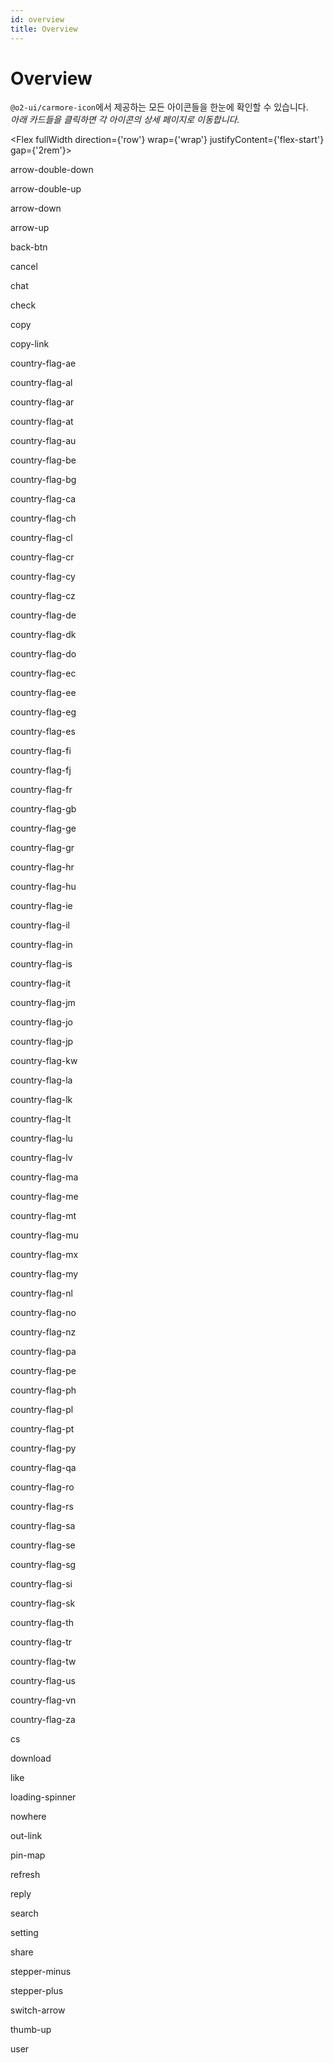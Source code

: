 ```yaml
---
id: overview
title: Overview
---
```





# Overview

`@o2-ui/carmore-icon`에서 제공하는 모든 아이콘들을 한눈에 확인할 수 있습니다.  
_아래 카드들을 클릭하면 각 아이콘의 상세 페이지로 이동합니다._

<Flex fullWidth direction={'row'} wrap={'wrap'} justifyContent={'flex-start'} gap={'2rem'}>
  <Link className={'overviewLink'} to={'/docs/carmore-icon/icons/arrow-double-down'}>
    <OverviewBox>
      <Flex direction={'column'} gap={'0.5rem'} alignItems={'center'}>
        <CarmoreIcon width={60} height={60} icon={'arrow-double-down'} />
        <p className={'iconLabel'}>arrow-double-down</p>
      </Flex>
    </OverviewBox>
  </Link>
  <Link className={'overviewLink'} to={'/docs/carmore-icon/icons/arrow-double-up'}>
    <OverviewBox>
      <Flex direction="column" gap="0.5rem" alignItems="center">
        <CarmoreIcon width={60} height={60} icon="arrow-double-up" />
        <p className="iconLabel">arrow-double-up</p>
      </Flex>
    </OverviewBox>
  </Link>
  <Link className={'overviewLink'} to={'/docs/carmore-icon/icons/arrow-down'}>
    <OverviewBox>
      <Flex direction="column" gap="0.5rem" alignItems="center">
        <CarmoreIcon width={60} height={60} icon="arrow-down" />
        <p className="iconLabel">arrow-down</p>
      </Flex>
    </OverviewBox>
  </Link>
  <OverviewBox>
    <Flex direction="column" gap="0.5rem" alignItems="center">
      <CarmoreIcon width={60} height={60} icon="arrow-up" />
      <p className="iconLabel">arrow-up</p>
    </Flex>
  </OverviewBox>
  <OverviewBox>
    <Flex direction="column" gap="0.5rem" alignItems="center">
      <CarmoreIcon width={60} height={60} icon="back-btn" />
      <p className="iconLabel">back-btn</p>
    </Flex>
  </OverviewBox>
  <OverviewBox>
    <Flex direction="column" gap="0.5rem" alignItems="center">
      <CarmoreIcon width={60} height={60} icon="cancel" />
      <p className="iconLabel">cancel</p>
    </Flex>
  </OverviewBox>
  <OverviewBox>
    <Flex direction="column" gap="0.5rem" alignItems="center">
      <CarmoreIcon width={60} height={60} icon="chat" />
      <p className="iconLabel">chat</p>
    </Flex>
  </OverviewBox>
  <OverviewBox>
    <Flex direction="column" gap="0.5rem" alignItems="center">
      <CarmoreIcon width={60} height={60} icon="check" />
      <p className="iconLabel">check</p>
    </Flex>
  </OverviewBox>
  <OverviewBox>
    <Flex direction="column" gap="0.5rem" alignItems="center">
      <CarmoreIcon width={60} height={60} icon="copy" />
      <p className="iconLabel">copy</p>
    </Flex>
  </OverviewBox>
  <OverviewBox>
    <Flex direction="column" gap="0.5rem" alignItems="center">
      <CarmoreIcon width={60} height={60} icon="copy-link" />
      <p className="iconLabel">copy-link</p>
    </Flex>
  </OverviewBox>
  <OverviewBox>
    <Flex direction="column" gap="0.5rem" alignItems="center">
      <CarmoreIcon width={60} height={60} icon="country-flag-ae" />
      <p className="iconLabel">country-flag-ae</p>
    </Flex>
  </OverviewBox>
  <OverviewBox>
    <Flex direction="column" gap="0.5rem" alignItems="center">
      <CarmoreIcon width={60} height={60} icon="country-flag-al" />
      <p className="iconLabel">country-flag-al</p>
    </Flex>
  </OverviewBox>
  <OverviewBox>
    <Flex direction="column" gap="0.5rem" alignItems="center">
      <CarmoreIcon width={60} height={60} icon="country-flag-ar" />
      <p className="iconLabel">country-flag-ar</p>
    </Flex>
  </OverviewBox>
  <OverviewBox>
    <Flex direction="column" gap="0.5rem" alignItems="center">
      <CarmoreIcon width={60} height={60} icon="country-flag-at" />
      <p className="iconLabel">country-flag-at</p>
    </Flex>
  </OverviewBox>
  <OverviewBox>
    <Flex direction="column" gap="0.5rem" alignItems="center">
      <CarmoreIcon width={60} height={60} icon="country-flag-au" />
      <p className="iconLabel">country-flag-au</p>
    </Flex>
  </OverviewBox>
  <OverviewBox>
    <Flex direction="column" gap="0.5rem" alignItems="center">
      <CarmoreIcon width={60} height={60} icon="country-flag-be" />
      <p className="iconLabel">country-flag-be</p>
    </Flex>
  </OverviewBox>
  <OverviewBox>
    <Flex direction="column" gap="0.5rem" alignItems="center">
      <CarmoreIcon width={60} height={60} icon="country-flag-bg" />
      <p className="iconLabel">country-flag-bg</p>
    </Flex>
  </OverviewBox>
  <OverviewBox>
    <Flex direction="column" gap="0.5rem" alignItems="center">
      <CarmoreIcon width={60} height={60} icon="country-flag-ca" />
      <p className="iconLabel">country-flag-ca</p>
    </Flex>
  </OverviewBox>
  <OverviewBox>
    <Flex direction="column" gap="0.5rem" alignItems="center">
      <CarmoreIcon width={60} height={60} icon="country-flag-ch" />
      <p className="iconLabel">country-flag-ch</p>
    </Flex>
  </OverviewBox>
  <OverviewBox>
    <Flex direction="column" gap="0.5rem" alignItems="center">
      <CarmoreIcon width={60} height={60} icon="country-flag-cl" />
      <p className="iconLabel">country-flag-cl</p>
    </Flex>
  </OverviewBox>
  <OverviewBox>
    <Flex direction="column" gap="0.5rem" alignItems="center">
      <CarmoreIcon width={60} height={60} icon="country-flag-cr" />
      <p className="iconLabel">country-flag-cr</p>
    </Flex>
  </OverviewBox>
  <OverviewBox>
    <Flex direction="column" gap="0.5rem" alignItems="center">
      <CarmoreIcon width={60} height={60} icon="country-flag-cy" />
      <p className="iconLabel">country-flag-cy</p>
    </Flex>
  </OverviewBox>
  <OverviewBox>
    <Flex direction="column" gap="0.5rem" alignItems="center">
      <CarmoreIcon width={60} height={60} icon="country-flag-cz" />
      <p className="iconLabel">country-flag-cz</p>
    </Flex>
  </OverviewBox>
  <OverviewBox>
    <Flex direction="column" gap="0.5rem" alignItems="center">
      <CarmoreIcon width={60} height={60} icon="country-flag-de" />
      <p className="iconLabel">country-flag-de</p>
    </Flex>
  </OverviewBox>
  <OverviewBox>
    <Flex direction="column" gap="0.5rem" alignItems="center">
      <CarmoreIcon width={60} height={60} icon="country-flag-dk" />
      <p className="iconLabel">country-flag-dk</p>
    </Flex>
  </OverviewBox>
  <OverviewBox>
    <Flex direction="column" gap="0.5rem" alignItems="center">
      <CarmoreIcon width={60} height={60} icon="country-flag-do" />
      <p className="iconLabel">country-flag-do</p>
    </Flex>
  </OverviewBox>
  <OverviewBox>
    <Flex direction="column" gap="0.5rem" alignItems="center">
      <CarmoreIcon width={60} height={60} icon="country-flag-ec" />
      <p className="iconLabel">country-flag-ec</p>
    </Flex>
  </OverviewBox>
  <OverviewBox>
    <Flex direction="column" gap="0.5rem" alignItems="center">
      <CarmoreIcon width={60} height={60} icon="country-flag-ee" />
      <p className="iconLabel">country-flag-ee</p>
    </Flex>
  </OverviewBox>
  <OverviewBox>
    <Flex direction="column" gap="0.5rem" alignItems="center">
      <CarmoreIcon width={60} height={60} icon="country-flag-eg" />
      <p className="iconLabel">country-flag-eg</p>
    </Flex>
  </OverviewBox>
  <OverviewBox>
    <Flex direction="column" gap="0.5rem" alignItems="center">
      <CarmoreIcon width={60} height={60} icon="country-flag-es" />
      <p className="iconLabel">country-flag-es</p>
    </Flex>
  </OverviewBox>
  <OverviewBox>
    <Flex direction="column" gap="0.5rem" alignItems="center">
      <CarmoreIcon width={60} height={60} icon="country-flag-fi" />
      <p className="iconLabel">country-flag-fi</p>
    </Flex>
  </OverviewBox>
  <OverviewBox>
    <Flex direction="column" gap="0.5rem" alignItems="center">
      <CarmoreIcon width={60} height={60} icon="country-flag-fj" />
      <p className="iconLabel">country-flag-fj</p>
    </Flex>
  </OverviewBox>
  <OverviewBox>
    <Flex direction="column" gap="0.5rem" alignItems="center">
      <CarmoreIcon width={60} height={60} icon="country-flag-fr" />
      <p className="iconLabel">country-flag-fr</p>
    </Flex>
  </OverviewBox>
  <OverviewBox>
    <Flex direction="column" gap="0.5rem" alignItems="center">
      <CarmoreIcon width={60} height={60} icon="country-flag-gb" />
      <p className="iconLabel">country-flag-gb</p>
    </Flex>
  </OverviewBox>
  <OverviewBox>
    <Flex direction="column" gap="0.5rem" alignItems="center">
      <CarmoreIcon width={60} height={60} icon="country-flag-ge" />
      <p className="iconLabel">country-flag-ge</p>
    </Flex>
  </OverviewBox>
  <OverviewBox>
    <Flex direction="column" gap="0.5rem" alignItems="center">
      <CarmoreIcon width={60} height={60} icon="country-flag-gr" />
      <p className="iconLabel">country-flag-gr</p>
    </Flex>
  </OverviewBox>
  <OverviewBox>
    <Flex direction="column" gap="0.5rem" alignItems="center">
      <CarmoreIcon width={60} height={60} icon="country-flag-hr" />
      <p className="iconLabel">country-flag-hr</p>
    </Flex>
  </OverviewBox>
  <OverviewBox>
    <Flex direction="column" gap="0.5rem" alignItems="center">
      <CarmoreIcon width={60} height={60} icon="country-flag-hu" />
      <p className="iconLabel">country-flag-hu</p>
    </Flex>
  </OverviewBox>
  <OverviewBox>
    <Flex direction="column" gap="0.5rem" alignItems="center">
      <CarmoreIcon width={60} height={60} icon="country-flag-ie" />
      <p className="iconLabel">country-flag-ie</p>
    </Flex>
  </OverviewBox>
  <OverviewBox>
    <Flex direction="column" gap="0.5rem" alignItems="center">
      <CarmoreIcon width={60} height={60} icon="country-flag-il" />
      <p className="iconLabel">country-flag-il</p>
    </Flex>
  </OverviewBox>
  <OverviewBox>
    <Flex direction="column" gap="0.5rem" alignItems="center">
      <CarmoreIcon width={60} height={60} icon="country-flag-in" />
      <p className="iconLabel">country-flag-in</p>
    </Flex>
  </OverviewBox>
  <OverviewBox>
    <Flex direction="column" gap="0.5rem" alignItems="center">
      <CarmoreIcon width={60} height={60} icon="country-flag-is" />
      <p className="iconLabel">country-flag-is</p>
    </Flex>
  </OverviewBox>
  <OverviewBox>
    <Flex direction="column" gap="0.5rem" alignItems="center">
      <CarmoreIcon width={60} height={60} icon="country-flag-it" />
      <p className="iconLabel">country-flag-it</p>
    </Flex>
  </OverviewBox>
  <OverviewBox>
    <Flex direction={'column'} gap={'0.5rem'} alignItems={'center'}>
      <CarmoreIcon width={60} height={60} icon={'country-flag-jm'} />
      <p className={'iconLabel'}>country-flag-jm</p>
    </Flex>
  </OverviewBox>
  <OverviewBox>
    <Flex direction={'column'} gap={'0.5rem'} alignItems={'center'}>
      <CarmoreIcon width={60} height={60} icon={'country-flag-jo'} />
      <p className={'iconLabel'}>country-flag-jo</p>
    </Flex>
  </OverviewBox>
  <OverviewBox>
    <Flex direction={'column'} gap={'0.5rem'} alignItems={'center'}>
      <CarmoreIcon width={60} height={60} icon={'country-flag-jp'} />
      <p className={'iconLabel'}>country-flag-jp</p>
    </Flex>
  </OverviewBox>
  <OverviewBox>
    <Flex direction={'column'} gap={'0.5rem'} alignItems={'center'}>
      <CarmoreIcon width={60} height={60} icon={'country-flag-kw'} />
      <p className={'iconLabel'}>country-flag-kw</p>
    </Flex>
  </OverviewBox>
  <OverviewBox>
    <Flex direction={'column'} gap={'0.5rem'} alignItems={'center'}>
      <CarmoreIcon width={60} height={60} icon={'country-flag-la'} />
      <p className={'iconLabel'}>country-flag-la</p>
    </Flex>
  </OverviewBox>
  <OverviewBox>
    <Flex direction={'column'} gap={'0.5rem'} alignItems={'center'}>
      <CarmoreIcon width={60} height={60} icon={'country-flag-lk'} />
      <p className={'iconLabel'}>country-flag-lk</p>
    </Flex>
  </OverviewBox>
  <OverviewBox>
    <Flex direction={'column'} gap={'0.5rem'} alignItems={'center'}>
      <CarmoreIcon width={60} height={60} icon={'country-flag-lt'} />
      <p className={'iconLabel'}>country-flag-lt</p>
    </Flex>
  </OverviewBox>
  <OverviewBox>
    <Flex direction={'column'} gap={'0.5rem'} alignItems={'center'}>
      <CarmoreIcon width={60} height={60} icon={'country-flag-lu'} />
      <p className={'iconLabel'}>country-flag-lu</p>
    </Flex>
  </OverviewBox>
  <OverviewBox>
    <Flex direction={'column'} gap={'0.5rem'} alignItems={'center'}>
      <CarmoreIcon width={60} height={60} icon={'country-flag-lv'} />
      <p className={'iconLabel'}>country-flag-lv</p>
    </Flex>
  </OverviewBox>
  <OverviewBox>
    <Flex direction={'column'} gap={'0.5rem'} alignItems={'center'}>
      <CarmoreIcon width={60} height={60} icon={'country-flag-ma'} />
      <p className={'iconLabel'}>country-flag-ma</p>
    </Flex>
  </OverviewBox>
  <OverviewBox>
    <Flex direction={'column'} gap={'0.5rem'} alignItems={'center'}>
      <CarmoreIcon width={60} height={60} icon={'country-flag-me'} />
      <p className={'iconLabel'}>country-flag-me</p>
    </Flex>
  </OverviewBox>
  <OverviewBox>
    <Flex direction={'column'} gap={'0.5rem'} alignItems={'center'}>
      <CarmoreIcon width={60} height={60} icon={'country-flag-mt'} />
      <p className={'iconLabel'}>country-flag-mt</p>
    </Flex>
  </OverviewBox>
  <OverviewBox>
    <Flex direction={'column'} gap={'0.5rem'} alignItems={'center'}>
      <CarmoreIcon width={60} height={60} icon={'country-flag-mu'} />
      <p className={'iconLabel'}>country-flag-mu</p>
    </Flex>
  </OverviewBox>
  <OverviewBox>
    <Flex direction={'column'} gap={'0.5rem'} alignItems={'center'}>
      <CarmoreIcon width={60} height={60} icon={'country-flag-mx'} />
      <p className={'iconLabel'}>country-flag-mx</p>
    </Flex>
  </OverviewBox>
  <OverviewBox>
    <Flex direction={'column'} gap={'0.5rem'} alignItems={'center'}>
      <CarmoreIcon width={60} height={60} icon={'country-flag-my'} />
      <p className={'iconLabel'}>country-flag-my</p>
    </Flex>
  </OverviewBox>
  <OverviewBox>
    <Flex direction={'column'} gap={'0.5rem'} alignItems={'center'}>
      <CarmoreIcon width={60} height={60} icon={'country-flag-nl'} />
      <p className={'iconLabel'}>country-flag-nl</p>
    </Flex>
  </OverviewBox>
  <OverviewBox>
    <Flex direction={'column'} gap={'0.5rem'} alignItems={'center'}>
      <CarmoreIcon width={60} height={60} icon={'country-flag-no'} />
      <p className={'iconLabel'}>country-flag-no</p>
    </Flex>
  </OverviewBox>
  <OverviewBox>
    <Flex direction={'column'} gap={'0.5rem'} alignItems={'center'}>
      <CarmoreIcon width={60} height={60} icon={'country-flag-nz'} />
      <p className={'iconLabel'}>country-flag-nz</p>
    </Flex>
  </OverviewBox>
  <OverviewBox>
    <Flex direction={'column'} gap={'0.5rem'} alignItems={'center'}>
      <CarmoreIcon width={60} height={60} icon={'country-flag-pa'} />
      <p className={'iconLabel'}>country-flag-pa</p>
    </Flex>
  </OverviewBox>
  <OverviewBox>
    <Flex direction={'column'} gap={'0.5rem'} alignItems={'center'}>
      <CarmoreIcon width={60} height={60} icon={'country-flag-pe'} />
      <p className={'iconLabel'}>country-flag-pe</p>
    </Flex>
  </OverviewBox>
  <OverviewBox>
    <Flex direction={'column'} gap={'0.5rem'} alignItems={'center'}>
      <CarmoreIcon width={60} height={60} icon={'country-flag-ph'} />
      <p className={'iconLabel'}>country-flag-ph</p>
    </Flex>
  </OverviewBox>
  <OverviewBox>
    <Flex direction={'column'} gap={'0.5rem'} alignItems={'center'}>
      <CarmoreIcon width={60} height={60} icon={'country-flag-pl'} />
      <p className={'iconLabel'}>country-flag-pl</p>
    </Flex>
  </OverviewBox>
  <OverviewBox>
    <Flex direction={'column'} gap={'0.5rem'} alignItems={'center'}>
      <CarmoreIcon width={60} height={60} icon={'country-flag-pt'} />
      <p className={'iconLabel'}>country-flag-pt</p>
    </Flex>
  </OverviewBox>
  <OverviewBox>
    <Flex direction={'column'} gap={'0.5rem'} alignItems={'center'}>
      <CarmoreIcon width={60} height={60} icon={'country-flag-py'} />
      <p className={'iconLabel'}>country-flag-py</p>
    </Flex>
  </OverviewBox>
  <OverviewBox>
    <Flex direction={'column'} gap={'0.5rem'} alignItems={'center'}>
      <CarmoreIcon width={60} height={60} icon={'country-flag-qa'} />
      <p className={'iconLabel'}>country-flag-qa</p>
    </Flex>
  </OverviewBox>
  <OverviewBox>
    <Flex direction={'column'} gap={'0.5rem'} alignItems={'center'}>
      <CarmoreIcon width={60} height={60} icon={'country-flag-ro'} />
      <p className={'iconLabel'}>country-flag-ro</p>
    </Flex>
  </OverviewBox>
  <OverviewBox>
    <Flex direction={'column'} gap={'0.5rem'} alignItems={'center'}>
      <CarmoreIcon width={60} height={60} icon={'country-flag-rs'} />
      <p className={'iconLabel'}>country-flag-rs</p>
    </Flex>
  </OverviewBox>
  <OverviewBox>
    <Flex direction={'column'} gap={'0.5rem'} alignItems={'center'}>
      <CarmoreIcon width={60} height={60} icon={'country-flag-sa'} />
      <p className={'iconLabel'}>country-flag-sa</p>
    </Flex>
  </OverviewBox>
  <OverviewBox>
    <Flex direction={'column'} gap={'0.5rem'} alignItems={'center'}>
      <CarmoreIcon width={60} height={60} icon={'country-flag-se'} />
      <p className={'iconLabel'}>country-flag-se</p>
    </Flex>
  </OverviewBox>
  <OverviewBox>
    <Flex direction={'column'} gap={'0.5rem'} alignItems={'center'}>
      <CarmoreIcon width={60} height={60} icon={'country-flag-sg'} />
      <p className={'iconLabel'}>country-flag-sg</p>
    </Flex>
  </OverviewBox>
  <OverviewBox>
    <Flex direction={'column'} gap={'0.5rem'} alignItems={'center'}>
      <CarmoreIcon width={60} height={60} icon={'country-flag-si'} />
      <p className={'iconLabel'}>country-flag-si</p>
    </Flex>
  </OverviewBox>
  <OverviewBox>
    <Flex direction={'column'} gap={'0.5rem'} alignItems={'center'}>
      <CarmoreIcon width={60} height={60} icon={'country-flag-sk'} />
      <p className={'iconLabel'}>country-flag-sk</p>
    </Flex>
  </OverviewBox>
  <OverviewBox>
    <Flex direction={'column'} gap={'0.5rem'} alignItems={'center'}>
      <CarmoreIcon width={60} height={60} icon={'country-flag-th'} />
      <p className={'iconLabel'}>country-flag-th</p>
    </Flex>
  </OverviewBox>
  <OverviewBox>
    <Flex direction={'column'} gap={'0.5rem'} alignItems={'center'}>
      <CarmoreIcon width={60} height={60} icon={'country-flag-tr'} />
      <p className={'iconLabel'}>country-flag-tr</p>
    </Flex>
  </OverviewBox>
  <OverviewBox>
    <Flex direction={'column'} gap={'0.5rem'} alignItems={'center'}>
      <CarmoreIcon width={60} height={60} icon={'country-flag-tw'} />
      <p className={'iconLabel'}>country-flag-tw</p>
    </Flex>
  </OverviewBox>
  <OverviewBox>
    <Flex direction={'column'} gap={'0.5rem'} alignItems={'center'}>
      <CarmoreIcon width={60} height={60} icon={'country-flag-us'} />
      <p className={'iconLabel'}>country-flag-us</p>
    </Flex>
  </OverviewBox>
  <OverviewBox>
    <Flex direction={'column'} gap={'0.5rem'} alignItems={'center'}>
      <CarmoreIcon width={60} height={60} icon={'country-flag-vn'} />
      <p className={'iconLabel'}>country-flag-vn</p>
    </Flex>
  </OverviewBox>
  <OverviewBox>
    <Flex direction={'column'} gap={'0.5rem'} alignItems={'center'}>
      <CarmoreIcon width={60} height={60} icon={'country-flag-za'} />
      <p className={'iconLabel'}>country-flag-za</p>
    </Flex>
  </OverviewBox>
  <OverviewBox>
    <Flex direction={'column'} gap={'0.5rem'} alignItems={'center'}>
      <CarmoreIcon width={60} height={60} icon={'cs'} />
      <p className={'iconLabel'}>cs</p>
    </Flex>
  </OverviewBox>
  <OverviewBox>
    <Flex direction={'column'} gap={'0.5rem'} alignItems={'center'}>
      <CarmoreIcon width={60} height={60} icon={'download'} />
      <p className={'iconLabel'}>download</p>
    </Flex>
  </OverviewBox>
  <OverviewBox>
    <Flex direction={'column'} gap={'0.5rem'} alignItems={'center'}>
      <CarmoreIcon width={60} height={60} icon={'like'} variants={'solid'} />
      <p className={'iconLabel'}>like</p>
    </Flex>
  </OverviewBox>
  <OverviewBox>
    <Flex direction={'column'} gap={'0.5rem'} alignItems={'center'}>
      <CarmoreIcon width={60} height={60} icon={'loading-spinner'} />
      <p className={'iconLabel'}>loading-spinner</p>
    </Flex>
  </OverviewBox>
  <OverviewBox>
    <Flex direction={'column'} gap={'0.5rem'} alignItems={'center'}>
      <CarmoreIcon width={60} height={60} icon={'nowhere'} />
      <p className={'iconLabel'}>nowhere</p>
    </Flex>
  </OverviewBox>
  <OverviewBox>
    <Flex direction={'column'} gap={'0.5rem'} alignItems={'center'}>
      <CarmoreIcon width={60} height={60} icon={'out-link'} />
      <p className={'iconLabel'}>out-link</p>
    </Flex>
  </OverviewBox>
  <OverviewBox>
    <Flex direction={'column'} gap={'0.5rem'} alignItems={'center'}>
      <CarmoreIcon width={60} height={60} icon={'pin-map'} />
      <p className={'iconLabel'}>pin-map</p>
    </Flex>
  </OverviewBox>
  <OverviewBox>
    <Flex direction={'column'} gap={'0.5rem'} alignItems={'center'}>
      <CarmoreIcon width={60} height={60} icon={'refresh'} />
      <p className={'iconLabel'}>refresh</p>
    </Flex>
  </OverviewBox>
  <OverviewBox>
    <Flex direction={'column'} gap={'0.5rem'} alignItems={'center'}>
      <CarmoreIcon width={60} height={60} icon={'reply'} />
      <p className={'iconLabel'}>reply</p>
    </Flex>
  </OverviewBox>
  <OverviewBox>
    <Flex direction={'column'} gap={'0.5rem'} alignItems={'center'}>
      <CarmoreIcon width={60} height={60} icon={'search'} />
      <p className={'iconLabel'}>search</p>
    </Flex>
  </OverviewBox>
  <OverviewBox>
    <Flex direction={'column'} gap={'0.5rem'} alignItems={'center'}>
      <CarmoreIcon width={60} height={60} icon={'setting'} />
      <p className={'iconLabel'}>setting</p>
    </Flex>
  </OverviewBox>
  <OverviewBox>
    <Flex direction={'column'} gap={'0.5rem'} alignItems={'center'}>
      <CarmoreIcon width={60} height={60} icon={'share'} />
      <p className={'iconLabel'}>share</p>
    </Flex>
  </OverviewBox>
  <OverviewBox>
    <Flex direction={'column'} gap={'0.5rem'} alignItems={'center'}>
      <CarmoreIcon width={60} height={60} icon={'stepper-minus'} />
      <p className={'iconLabel'}>stepper-minus</p>
    </Flex>
  </OverviewBox>
  <OverviewBox>
    <Flex direction={'column'} gap={'0.5rem'} alignItems={'center'}>
      <CarmoreIcon width={60} height={60} icon={'stepper-plus'} />
      <p className={'iconLabel'}>stepper-plus</p>
    </Flex>
  </OverviewBox>
  <OverviewBox>
    <Flex direction={'column'} gap={'0.5rem'} alignItems={'center'}>
      <CarmoreIcon width={60} height={60} icon={'switch-arrow'} />
      <p className={'iconLabel'}>switch-arrow</p>
    </Flex>
  </OverviewBox>
  <OverviewBox>
    <Flex direction={'column'} gap={'0.5rem'} alignItems={'center'}>
      <CarmoreIcon width={60} height={60} icon={'thumb-up'} />
      <p className={'iconLabel'}>thumb-up</p>
    </Flex>
  </OverviewBox>
  <OverviewBox>
    <Flex direction={'column'} gap={'0.5rem'} alignItems={'center'}>
      <CarmoreIcon width={60} height={60} icon={'user'} />
      <p className={'iconLabel'}>user</p>
    </Flex>
  </OverviewBox>
</Flex>
